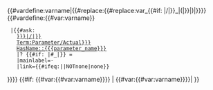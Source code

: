<includeonly><!--
Create variable name
-->{{#vardefine:varname|{{#replace:{{#replace:var_{{FULLPAGENAME}}{{#if: {{{process_step_name|}}}|/{{{process_step_name}}}|}}_{{{parameter_name}}}|(|}}|)|}}}}<!--
Query for Parameter
-->{{#vardefine:{{#var:varname}}
  |{{#ask: 
    [[IsProcessParameterOf::{{FULLPAGENAME}}{{#if: {{{process_step_name|}}}|/{{{process_step_name}}}|}}]] 
    [[IsInstanceOf::{{{type|Term:Parameter/Actual}}}]]
    [[HasName::{{{parameter_name}}}]] 
    |?{{{parameter_property}}} {{#if: {{{parameter_unit|}}}|#_{{{parameter_unit}}}|}} = 
    |mainlabel=- 
    |link={{#ifeq:{{{link|}}}|{{OslTemplate:Helper/Strings/Yes}}|NOTnone|none}}
}}}}<!--
Embedd result if present
-->{{#if: {{#var:{{#var:varname}}}} | {{{exists_intro_msg}}} {{#var:{{#var:varname}}}}{{{exists_outro_msg}}}| {{{exists_not_msg}}}}}</includeonly>